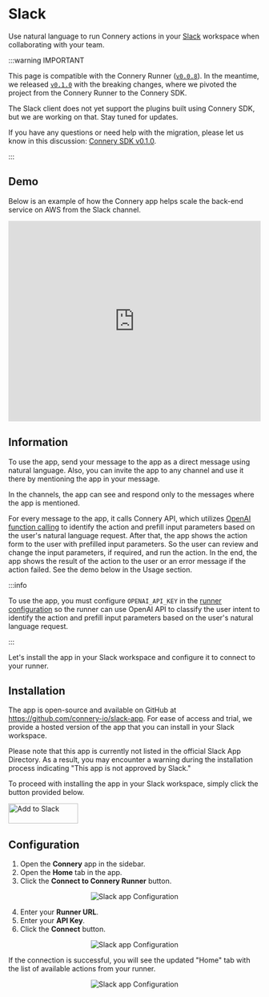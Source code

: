 # Slack

Use natural language to run Connery actions in your [Slack](https://slack.com/) workspace when collaborating with your team.

:::warning IMPORTANT

This page is compatible with the Connery Runner ([`v0.0.8`](https://github.com/connery-io/connery/releases/tag/v0.0.8)).
In the meantime, we released [`v0.1.0`](https://github.com/connery-io/connery/releases/tag/v0.1.0) with the breaking changes, where we pivoted the project from the Connery Runner to the Connery SDK.

The Slack client does not yet support the plugins built using Connery SDK, but we are working on that.
Stay tuned for updates.

If you have any questions or need help with the migration, please let us know in this discussion: [Connery SDK v0.1.0](https://github.com/connery-io/connery/discussions/109).

:::

## Demo

Below is an example of how the Connery app helps scale the back-end service on AWS from the Slack channel.

<iframe
  width="100%"
  height="400"
  src="https://www.youtube.com/embed/-V0aUwYld9E?si=i1Rdk0hStlGbpkww&amp;controls=0"
  title="YouTube video player"
  frameborder="0"
  allow="accelerometer; autoplay; clipboard-write; encrypted-media; gyroscope; picture-in-picture; web-share"
  allowfullscreen
></iframe>

## Information

To use the app, send your message to the app as a direct message using natural language.
Also, you can invite the app to any channel and use it there by mentioning the app in your message.

In the channels, the app can see and respond only to the messages where the app is mentioned.

For every message to the app, it calls Connery API, which
utilizes [OpenAI function calling](https://platform.openai.com/docs/guides/gpt/function-calling)
to identify the action and prefill input parameters based on the user's natural language request.
After that, the app shows the action form to the user with prefilled input parameters. So the user can review and change the input parameters, if required, and run the action.
In the end, the app shows the result of the action to the user or an error message if the action failed.
See the demo below in the Usage section.

:::info

To use the app, you must configure `OPENAI_API_KEY`
in the [runner configuration](/)
so the runner can use OpenAI API to classify the user intent to identify the action and prefill input parameters based on the user's natural language request.

:::

Let's install the app in your Slack workspace and configure it to connect to your runner.

## Installation

The app is open-source and available on GitHub at https://github.com/connery-io/slack-app.
For ease of access and trial, we provide a hosted version of the app that you can install in your Slack workspace.

Please note that this app is currently not listed in the official Slack App Directory.
As a result, you may encounter a warning during the installation process indicating "This app is not approved by Slack."

To proceed with installing the app in your Slack workspace, simply click the button provided below.

<a href="https://slack.com/oauth/v2/authorize?client_id=3356092902903.5117490865059&scope=chat:write,im:history,app_mentions:read&user_scope=">
  <img
    alt="Add to Slack"
    height="40"
    width="139"
    src="https://platform.slack-edge.com/img/add_to_slack.png"
    srcSet="https://platform.slack-edge.com/img/add_to_slack.png 1x, https://platform.slack-edge.com/img/add_to_slack@2x.png 2x"
  />
</a>
<br />

## Configuration

1. Open the **Connery** app in the sidebar.
2. Open the **Home** tab in the app.
3. Click the **Connect to Connery Runner** button.

<p align="center">
  <img src="/img/slack/configure-app-1.png" alt="Slack app Configuration" />
</p>

4. Enter your **Runner URL**.
5. Enter your **API Key**.
6. Click the **Connect** button.

<p align="center">
  <img src="/img/slack/configure-app-2.png" alt="Slack app Configuration" />
</p>

If the connection is successful, you will see the updated "Home" tab with the list of available actions from your runner.

<p align="center">
  <img src="/img/slack/configure-app-3.png" alt="Slack app Configuration" />
</p>
